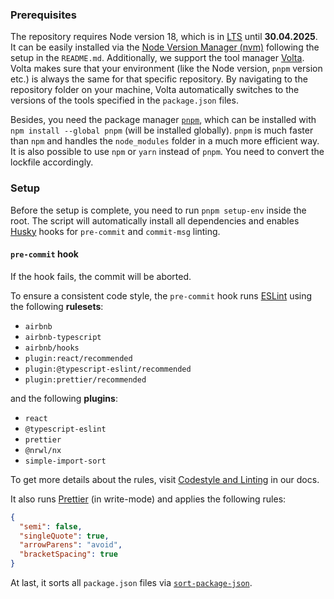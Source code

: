 
### Prerequisites

The repository requires Node version 18, which is in [LTS](https://github.com/nodejs/release#release-schedule) until
**30.04.2025**. It can be easily installed via the [Node Version Manager (nvm)](https://github.com/nvm-sh/nvm) following
the setup in the `README.md`. Additionally, we support the tool manager [Volta](https://volta.sh/). Volta makes sure
that your environment (like the Node version, `pnpm` version etc.) is always the same for that specific repository. By
navigating to the repository folder on your machine, Volta automatically switches to the versions of the tools specified
in the `package.json` files.

Besides, you need the package manager [`pnpm`](https://pnpm.io/), which can be installed with
`npm install --global pnpm` (will be installed globally). `pnpm` is much faster than `npm` and handles the
`node_modules` folder in a much more efficient way. It is also possible to use `npm` or `yarn` instead of `pnpm`. You
need to convert the lockfile accordingly.

### Setup

Before the setup is complete, you need to run `pnpm setup-env` inside the root. The script will automatically install
all dependencies and enables [Husky](https://typicode.github.io/husky) hooks for `pre-commit` and `commit-msg` linting.

#### `pre-commit` hook

<Callout type="warning" emoji="⚠️">
  If the hook fails, the commit will be aborted.
</Callout>

To ensure a consistent code style, the `pre-commit` hook runs [ESLint](https://eslint.org/) using the following
**rulesets**:

- `airbnb`
- `airbnb-typescript`
- `airbnb/hooks`
- `plugin:react/recommended`
- `plugin:@typescript-eslint/recommended`
- `plugin:prettier/recommended`

and the following **plugins**:

- `react`
- `@typescript-eslint`
- `prettier`
- `@nrwl/nx`
- `simple-import-sort`

To get more details about the rules, visit [Codestyle and Linting](/devguide/codestyle-and-linting) in our docs.

It also runs [Prettier](https://prettier.io/) (in write-mode) and applies the following rules:

```json
{
  "semi": false,
  "singleQuote": true,
  "arrowParens": "avoid",
  "bracketSpacing": true
}
```

At last, it sorts all `package.json` files via [`sort-package-json`](https://github.com/keithamus/sort-package-json).
